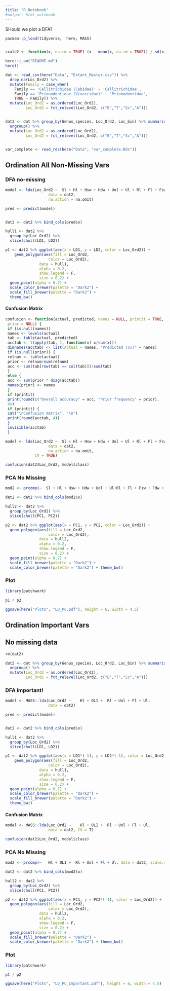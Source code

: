 ```yaml
---
title: "R Notebook"
#output: html_notebook
---
```


SHould we plot a DFA?

```r

pacman::p_load(tidyverse,  here, MASS)


scale2 <- function(x, na.rm = TRUE) (x - mean(x, na.rm = TRUE)) / sd(x, na.rm)

here::i_am("README.md")
here()

dat <- read_csv(here("Data", "Extant_Master.csv")) %>% 
  drop_na(Loc_Ord2) %>% 
  mutate(Family = case_when(
    Family == 'Callitrichidae (Cebidae)' ~ 'Callitrichidae',
    Family == 'Prionodontidae (Viverridae)' ~ 'Prionodontidae',
    TRUE ~ Family)) %>% 
  mutate(Loc_Ord2 = as.ordered(Loc_Ord2),
         Loc_Ord2 = fct_relevel(Loc_Ord2, c("B","T","Sc","A")))


dat2 <- dat %>% group_by(Genus_species, Loc_Ord2, Loc_bin) %>% summarise_at(vars(Sl:lsCl), mean, na.rm = TRUE) %>% 
  ungroup() %>% 
  mutate(Loc_Ord2 = as.ordered(Loc_Ord2),
         Loc_Ord2 = fct_relevel(Loc_Ord2, c("B","T","Sc","A")))


var_complete <- read_rds(here("Data", "var_complete.Rds"))
```

## Ordination All Non-Missing Vars

### DFA no-missing
```r
model <- lda(Loc_Ord2 ~  Sl + Hl + Hsw + Hdw + Uol + Ul + Rl + Fl + Fsw + Fdw + Tl + Tmw + SI+HRI + HEB + OLI + BI + IM + FRI + FEB+CI + TRI + lsSl + lsHl + lsHsw + lsHdw + lsUol+lsUl + lsRl + lsFl + lsFsw + lsFdw + lsTl + lsTmw, 
                   data = dat2, 
                   na.action = na.omit) 

pred <- predict(model)


dat2 <- dat2 %>% bind_cols(pred$x) 

hull1 <- dat2 %>% 
  group_by(Loc_Ord2) %>% 
  slice(chull(LD1, LD2))

p1 <- dat2 %>% ggplot(aes(x = LD1, y = LD2, color = Loc_Ord2)) + 
    geom_polygon(aes(fill = Loc_Ord2, 
                   color = Loc_Ord2),
               data = hull1, 
               alpha = 0.2, 
               show.legend = F,
               size = 0.2) +
  geom_point(alpha = 0.7) + 
  scale_color_brewer(palette = "Dark2") +
  scale_fill_brewer(palette = "Dark2") +
  theme_bw()
```

#### Confusion Matrix

```r
confusion <- function(actual, predicted, names = NULL, printit = TRUE,
 prior = NULL) {
 if (is.null(names))
 names <- levels(actual)
 tab <- table(actual, predicted)
 acctab <- t(apply(tab, 1, function(x) x/sum(x)))
 dimnames(acctab) <- list(Actual = names, "Predicted (cv)" = names)
 if (is.null(prior)) {
 relnum <- table(actual)
 prior <- relnum/sum(relnum)
 acc <- sum(tab[row(tab) == col(tab)])/sum(tab)
 }
 else {
 acc <- sum(prior * diag(acctab))
 names(prior) <- names
 }
 if (printit)
 print(round(c("Overall accuracy" = acc, "Prior frequency" = prior),
 4))
 if (printit) {
 cat("\nConfusion matrix", "\n")
 print(round(acctab, 4))
 }
 invisible(acctab)
 }
```

```r
model <- lda(Loc_Ord2 ~  Sl + Hl + Hsw + Hdw + Uol + Ul + Rl + Fl + Fsw + Fdw + Tl + Tmw + SI+HRI + HEB + OLI + BI + IM + FRI + FEB+CI + TRI + lsSl + lsHl + lsHsw + lsHdw + lsUol+lsUl + lsRl + lsFl + lsFsw + lsFdw + lsTl + lsTmw, 
                   data = dat2, 
                   na.action = na.omit,
             CV = TRUE) 

confusion(dat2$Loc_Ord2, model$class)
```


### PCA No Missing
```r
mod2 <- prcomp(~  Sl + Hl + Hsw + Hdw + Uol + Ul+Rl + Fl + Fsw + Fdw + Tl + Tmw + SI+HRI + HEB + OLI + BI + IM + FRI + FEB+CI + TRI + lsSl + lsHl + lsHsw + lsHdw + lsUol+lsUl + lsRl + lsFl + lsFsw + lsFdw + lsTl + lsTmw, data = dat2, scale.=TRUE)

dat2 <- dat2 %>% bind_cols(mod2$x)

hull2 <- dat2 %>% 
  group_by(Loc_Ord2) %>% 
  slice(chull(PC1, PC2))

p2 <- dat2 %>% ggplot(aes(x = PC1, y = PC2, color = Loc_Ord2)) + 
  geom_polygon(aes(fill = Loc_Ord2, 
                   color = Loc_Ord2),
               data = hull2, 
               alpha = 0.2, 
               show.legend = F,
               size = 0.2) +
  geom_point(alpha = 0.7) + 
  scale_fill_brewer(palette = "Dark2") +
  scale_color_brewer(palette = "Dark2") + theme_bw()
```

### Plot
```r
library(patchwork)

p1 / p2

ggsave(here("Plots", "LD_PC.pdf"), height = 6, width = 4.5)
```






## Ordination Important Vars
## No missing data
```r
rm(dat2)
```


```r

dat2 <- dat %>% group_by(Genus_species, Loc_Ord2, Loc_bin) %>% summarise_at(vars(Sl:lsCl), mean, na.rm = TRUE) %>% 
  ungroup() %>% 
  mutate(Loc_Ord2 = as.ordered(Loc_Ord2),
         Loc_Ord2 = fct_relevel(Loc_Ord2, c("B","T","Sc","A")))
```

### DFA important!
```r
model <- MASS::lda(Loc_Ord2 ~    Hl + OLI +  Rl + Uol + Fl + Ul, 
                   data = dat2) 

pred <- predict(model)


dat2 <- dat2 %>% bind_cols(pred$x) 

hull1 <- dat2 %>% 
  group_by(Loc_Ord2) %>% 
  slice(chull(LD1, LD2))

p1 <- dat2 %>% ggplot(aes(x = LD1*(-1), y = LD2*(-1), color = Loc_Ord2)) + 
    geom_polygon(aes(fill = Loc_Ord2, 
                   color = Loc_Ord2),
               data = hull1, 
               alpha = 0.2, 
               show.legend = F,
               size = 0.2) +
  geom_point(alpha = 0.7) + 
  scale_color_brewer(palette = "Dark2") +
  scale_fill_brewer(palette = "Dark2") +
  theme_bw()
```

#### Confusion Matrix

```r

model <- MASS::lda(Loc_Ord2 ~    Hl + OLI +  Rl + Uol + Fl + Ul, 
                   data = dat2, CV = T) 

confusion(dat2$Loc_Ord2, model$class)
```


### PCA No Missing
```r
mod2 <- prcomp(~   Hl + OLI +  Rl + Uol + Fl + Ul, data = dat2, scale.=TRUE)

dat2 <- dat2 %>% bind_cols(mod2$x)

hull2 <- dat2 %>% 
  group_by(Loc_Ord2) %>% 
  slice(chull(PC1, PC2))

p2 <- dat2 %>% ggplot(aes(x = PC1, y = PC2*(-1), color = Loc_Ord2)) + 
  geom_polygon(aes(fill = Loc_Ord2, 
                   color = Loc_Ord2),
               data = hull2, 
               alpha = 0.2, 
               show.legend = F,
               size = 0.2) +
  geom_point(alpha = 0.7) + 
  scale_fill_brewer(palette = "Dark2") +
  scale_color_brewer(palette = "Dark2") + theme_bw()
```

### Plot
```r
library(patchwork)

p1 / p2

ggsave(here("Plots", "LD_PC_Important.pdf"), height = 6, width = 4.5)
```

